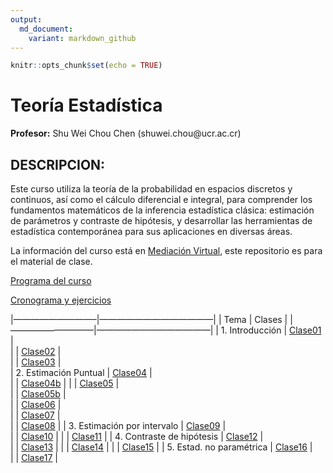 ```yaml
---
output:
  md_document:
    variant: markdown_github
---
```


```r
knitr::opts_chunk$set(echo = TRUE)
```

# Teoría Estadística

**Profesor:** Shu Wei Chou Chen (shuwei.chou@ucr.ac.cr)


## DESCRIPCION:


Este curso utiliza la teoría de la probabilidad en espacios discretos y continuos, así como el cálculo diferencial e integral, para comprender los fundamentos matemáticos de la inferencia estadística clásica: estimación de parámetros y contraste de hipótesis, y desarrollar las herramientas de estadística contemporánea para sus aplicaciones en diversas áreas. 


La información del curso está en [Mediación Virtual](https://mv1.mediacionvirtual.ucr.ac.cr/course/view.php?id=34897), este repositorio es para el material de clase. 



<a href="Programa-XS3310.pdf">Programa del curso</a>


<a href="https://docs.google.com/spreadsheets/d/1MAGOqFPWk_utN8ucXHEQULb13s6497u2-gBMvLd5IVg/edit?usp=sharing">Cronograma y ejercicios</a>

|-----------------------------|---------------------------------------|
| Tema                        |  Clases                               |
|-----------------------------|---------------------------------------|
| 1. Introducción             |       [Clase01](XS3310-I24_01.html)   |       
|                             |       [Clase02](XS3310-I24_02.html)   |   
|                             |       [Clase03](XS3310-I24_03.html)   |       
| 2. Estimación Puntual       |       [Clase04](XS3310-I24_04.html)   |  
|                             |       [Clase04b](XS3310-I24_04b.html) |
|                             |       [Clase05](XS3310-I24_05.html)   |      
|                             |       [Clase05b](XS3310-I24_05b.html) |     
|                             |       [Clase06](XS3310-I24_06.html)   |       
|                             |       [Clase07](XS3310-I24_07.html)   |      
|                             |       [Clase08](XS3310-I24_08.html)   | 
| 3. Estimación por intervalo |       [Clase09](XS3310-I24_09.html)   |  
|                             |       [Clase10](XS3310-I24_10.html)   | 
|                             |       [Clase11](XS3310-I24_11.html)   | 
| 4. Contraste de hipótesis   |       [Clase12](XS3310-I24_12.html)   |  
|                             |       [Clase13](XS3310-I24_13.html)   | 
|                             |       [Clase14](XS3310-I24_14.html)   | 
|                             |       [Clase15](XS3310-I24_15.html)   | 
| 5. Estad. no paramétrica    |       [Clase16](XS3310-I24_16.html)   |  
|                             |       [Clase17](XS3310-I24_17.html)   | 

